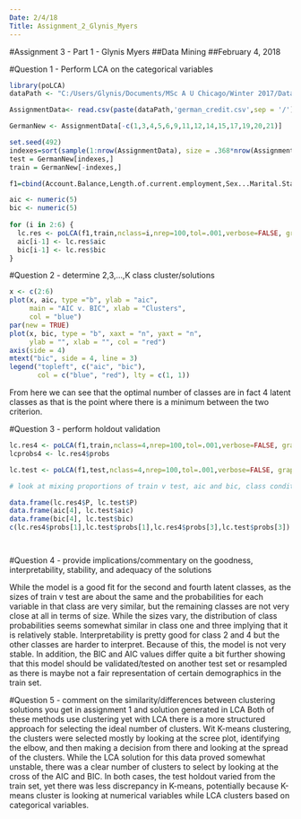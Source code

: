 ---
Date: 2/4/18
Title: Assignment_2_Glynis_Myers
---

#Assignment 3 - Part 1 - Glynis Myers
##Data Mining
##February 4, 2018

#Question 1 - Perform LCA on the categorical variables

```{r}
library(poLCA)
dataPath <- "C:/Users/Glynis/Documents/MSc A U Chicago/Winter 2017/Data Mining"

AssignmentData<- read.csv(paste(dataPath,'german_credit.csv',sep = '/'), header=TRUE)

GermanNew <- AssignmentData[-c(1,3,4,5,6,9,11,12,14,15,17,19,20,21)]

set.seed(492)
indexes=sort(sample(1:nrow(AssignmentData), size = .368*nrow(AssignmentData)))
test = GermanNew[indexes,]
train = GermanNew[-indexes,]

f1=cbind(Account.Balance,Length.of.current.employment,Sex...Marital.Status,Most.valuable.available.asset,Type.of.apartment,Occupation)~1  # chose these 6 variables as these seemed to have the mos variety and hopefully will provide an interesting range of people

aic <- numeric(5)
bic <- numeric(5)
  
for (i in 2:6) {
  lc.res <- poLCA(f1,train,nclass=i,nrep=100,tol=.001,verbose=FALSE, graphs = FALSE)
  aic[i-1] <- lc.res$aic
  bic[i-1] <- lc.res$bic
}
```


#Question 2 - determine 2,3,...,K class cluster/solutions

```{r}
x <- c(2:6)
plot(x, aic, type ="b", ylab = "aic",
     main = "AIC v. BIC", xlab = "Clusters",
     col = "blue")
par(new = TRUE)
plot(x, bic, type = "b", xaxt = "n", yaxt = "n",
     ylab = "", xlab = "", col = "red")
axis(side = 4)
mtext("bic", side = 4, line = 3)
legend("topleft", c("aic", "bic"),
       col = c("blue", "red"), lty = c(1, 1))
```

From here we can see that the optimal number of classes are in fact 4 latent classes as that is the point where there is a minimum between the two criterion.


#Question 3 - perform holdout validation 

```{r}
lc.res4 <- poLCA(f1,train,nclass=4,nrep=100,tol=.001,verbose=FALSE, graphs = FALSE) # selecting the 4 cluster LCA 
lcprobs4 <- lc.res4$probs

lc.test <- poLCA(f1,test,nclass=4,nrep=100,tol=.001,verbose=FALSE, graphs = TRUE, probs.start = lcprobs4) # using class-conditional probabilities from train set

# look at mixing proportions of train v test, aic and bic, class conditional probability

data.frame(lc.res4$P, lc.test$P)
data.frame(aic[4], lc.test$aic)
data.frame(bic[4], lc.test$bic)
c(lc.res4$probs[1],lc.test$probs[1],lc.res4$probs[3],lc.test$probs[3])




```


#Question 4 - provide implications/commentary on the goodness, interpretability, stability, and adequacy of the solutions

While the model is a good fit for the second and fourth latent classes, as the sizes of train v test are about the same and the probabilities for each variable in that class are very similar, but the remaining classes are not very close at all in terms of size.  While the sizes vary, the distribution of class probabilities seems somewhat similar in class one and three implying that it is relatively stable.  Interpretability is pretty good for class 2 and 4 but the other classes are harder to interpret.  Because of this, the model is not very stable.  In addition, the BIC and AIC values differ quite a bit further showing that this model should be validated/tested on another test set or resampled as there is maybe not a fair representation of certain demographics in the train set.


#Question 5 - comment on the similarity/differences between clustering solutions you get in assignment 1 and solution generated in LCA
Both of these methods use clustering yet with LCA there is a more structured approach for selecting the ideal number of clusters.  Wit K-means clustering, the clusters were selected mostly by looking at the scree plot, identifying the elbow, and then making a decision from there and looking at the spread of the clusters.  While the LCA solution for this data proved somewhat unstable, there was a clear number of clusters to select by looking at the cross of the AIC and BIC.  In both cases, the test holdout varied from the train set, yet there was less discrepancy in K-means, potentially because K-means cluster is looking at numerical variables while LCA clusters based on categorical variables.
